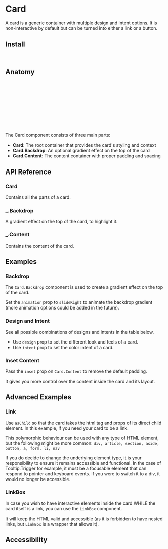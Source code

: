 
<Meta of={CardStories} />


# Card

A card is a generic container with multiple design and intent options. It is non-interactive by default but can be turned into either a link or a button.

<Canvas of={CardStories.Default} />

## Install

```sh
npm install @spark-ui/components
```

## Anatomy

```js
import { Card } from '@spark-ui/components/card'

export default () => (
  <Card>
    <Card.Backdrop />
    <Card.Content>
      {/* Your content here */}
    </Card.Content>
  </Card>
);
```

The Card component consists of three main parts:

- **Card**: The root container that provides the card's styling and context
- **Card.Backdrop**: An optional gradient effect on the top of the card
- **Card.Content**: The content container with proper padding and spacing

## API Reference

### Card

Contains all the parts of a card.

<ArgTypes of={Card} />

### _.Backdrop

A gradient effect on the top of the card, to highlight it.

<ArgTypes of={Card.Backdrop} />

### _.Content

Contains the content of the card.

<ArgTypes of={Card.Content} />


## Examples

### Backdrop

The `Card.Backdrop` component is used to create a gradient effect on the top of the card.

Set the `animation` prop to `slideRight` to animate the backdrop gradient (more animation options could be added in the future).

<Canvas of={CardStories.Backdrop} />


### Design and Intent

See all possible combinations of designs and intents in the table below.

- Use `design` prop to set the different look and feels of a card.
- Use `intent` prop to set the color intent of a card.

<Canvas of={CardStories.DesignAndIntentTable} />

### Inset Content

Pass the `inset` prop on `Card.Content` to remove the default padding.

It gives you more control over the content inside the card and its layout.

<Canvas of={CardStories.InsetContent} />

## Advanced Examples

### Link

Use `asChild` so that the card takes the html tag and props of its direct child element.
In this example, if you need your card to be a link.

This polymorphic behaviour can be used with any type of HTML element, but the following might be more common: `div, article, section, aside, button, a, form, li, nav`

<Callout kind="warning">
  If you do decide to change the underlying element type, it is your responsibility to ensure it
  remains accessible and functional. In the case of Tooltip.Trigger for example, it must be a
  focusable element that can respond to pointer and keyboard events. If you were to switch it to a
  div, it would no longer be accessible.
</Callout>

<Canvas of={CardStories.Link} />

### LinkBox

In case you wish to have interactive elements inside the card WHILE the card itself is a link, you can use the `LinkBox` component.

It will keep the HTML valid and accessible (as it is forbidden to have nested links, but `LinkBox` is a wrapper that allows it).

<Canvas of={CardStories.WithLinkBox} />

## Accessibility

<A11yReport of="card" />

